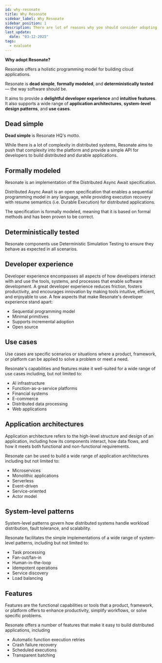 ```yaml
---
id: why-resonate
title: Why Resonate
sidebar_label: Why Resonate
sidebar_position: 1
description: There are lot of reasons why you should consider adopting Resonate.
last_update:
  date: "03-12-2025"
tags:
  - evaluate
---
```


**Why adopt Resonate?**

Resonate offers a holistic programming model for building cloud applications.

Resonate is **dead simple**, **formally modeled**, and **deterministically tested** — the way software should be.

It aims to provide a **delightful developer experience** and **intuitive features**.
It also supports a wide range of **application architectures**, **system-level design patterns**, and **use cases**.

## Dead simple

**Dead simple** is Resonate HQ's motto.

While there is a lot of complexity in distributed systems, Resonate aims to push that complexity into the platform and provide a simple API for developers to build distributed and durable applications.

## Formally modeled

Resonate is an implementation of the Distributed Async Await specification.

Distributed Async Await is an open specification that enables a sequential programming model in any language, while providing execution recovery with resume semantics (i.e. Durable Execution) for distributed applications.

The specification is formally modeled, meaning that it is based on formal methods and has been proven to be correct.

## Deterministically tested

Resonate components use Deterministic Simulation Testing to ensure they behave as expected in all scenarios.

## Developer experience

Developer experience encompasses all aspects of how developers interact with and use the tools, systems, and processes that enable software development.
A great developer experience reduces friction, fosters productivity, and encourages innovation by making tools intuitive, efficient, and enjoyable to use.
A few aspects that make Resonate's developer experience stand apart:

- Sequential programming model
- Minimal primitives
- Supports incremental adoption
- Open source

## Use cases

Use cases are specific scenarios or situations where a product, framework, or platform can be applied to solve a problem or meet a need.

Resonate's capabilities and features make it well-suited for a wide range of use cases including, but not limited to:

- AI infrastructure
- Function-as-a-service platforms
- Financial systems
- E-commerce
- Distributed data processing
- Web applications

## Application architectures

Application architecture refers to the high-level structure and design of an application, including how its components interact, how data flows, and how it meets both functional and non-functional requirements.

Resonate can be used to build a wide range of application architectures including but not limited to:

- Microservices
- Monolithic applications
- Serverless
- Event-driven
- Service-oriented
- Actor model

## System-level patterns

System-level patterns govern how distributed systems handle workload distribution, fault tolerance, and scalability.

Resonate facilitates the simple implementations of a wide range of system-level patterns, including but not limited to:

- Task processing
- Fan-out/fan-in
- Human-in-the-loop
- Idempotent operations
- Service discovery
- Load balancing

## Features

Features are the functional capabilities or tools that a product, framework, or platform offers to enhance productivity, simplify workflows, or solve specific problems.

Resonate offers a number of features that make it easy to build distributed applications, including

- Automatic function execution retries
- Crash failure recovery
- Scheduled executions
- Transparent batching
